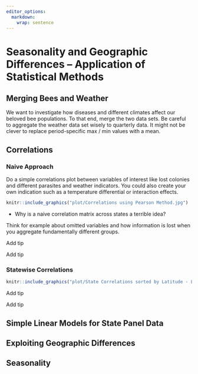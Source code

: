 ```yaml
---
editor_options: 
  markdown: 
    wrap: sentence
---
```


\newpage

# Seasonality and Geographic Differences -- Application of Statistical Methods

## Merging Bees and Weather

We want to investigate how diseases and different climates affect our beloved bee populations. To that end, merge the two data sets.
Be careful to aggregate the weather data set wisely to quarterly data. It might not be clever to replace period-specific max / min values with a mean.

## Correlations

### Naive Approach

Do a simple correlations plot between variables of interest like lost colonies and different parasites and weather indicators. You could also create your own indication such as a temperature differential or interaction effects.

```r
knitr::include_graphics("plot/Correlations using Pearson Method.jpg")
```

* Why is a naive correlation matrix across states a terrible idea?

Think for example about omitted variables and how information is lost when you aggregate fundamentally different groups. 

::: {.tips .r data-latex="r"}
Add tip
:::

::: {.tipsp .python data-latex="p"}
Add tip
:::

### Statewise Correlations


```r
knitr::include_graphics("plot/State Correlations sorted by Latitude - Lost Colonies and Temperature ex Hawaii.jpg")
```

::: {.tips .r data-latex="r"}
Add tip
:::

::: {.tipsp .python data-latex="p"}
Add tip
:::


## Simple Linear Models for State Panel Data

## Exploiting Geographic Differences


## Seasonality 
